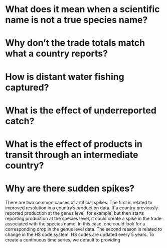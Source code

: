 
# What does it mean when a scientific name is not a true species name? 

# Why don't the trade totals match what a country reports? 

# How is distant water fishing captured? 

# What is the effect of underreported catch? 

# What is the effect of products in transit through an intermediate country? 

# Why are there sudden spikes?
There are two common causes of artificial spikes. The first is related to improved resolution in a country's production data. If a country previously reported production at the genus level, for example, but then starts reporting production at the species level, it could create a spike in the trade associated with the species name. In this case, one could look for a corresponding drop in the genus level data. The second reason is related to change in the HS code system. HS codes are updated every 5 years. To create a continuous time series, we default to providing